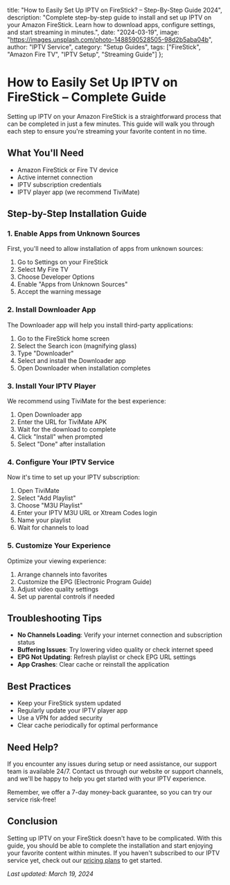   title: "How to Easily Set Up IPTV on FireStick? – Step-By-Step Guide 2024",
  description: "Complete step-by-step guide to install and set up IPTV on your Amazon FireStick. Learn how to download apps, configure settings, and start streaming in minutes.",
  date: "2024-03-19",
  image: "https://images.unsplash.com/photo-1488590528505-98d2b5aba04b",
  author: "IPTV Service",
  category: "Setup Guides",
  tags: ["FireStick", "Amazon Fire TV", "IPTV Setup", "Streaming Guide"]
};

# How to Easily Set Up IPTV on FireStick – Complete Guide

Setting up IPTV on your Amazon FireStick is a straightforward process that can be completed in just a few minutes. This guide will walk you through each step to ensure you're streaming your favorite content in no time.

## What You'll Need

- Amazon FireStick or Fire TV device
- Active internet connection
- IPTV subscription credentials
- IPTV player app (we recommend TiviMate)

## Step-by-Step Installation Guide

### 1. Enable Apps from Unknown Sources

First, you'll need to allow installation of apps from unknown sources:

1. Go to Settings on your FireStick
2. Select My Fire TV
3. Choose Developer Options
4. Enable "Apps from Unknown Sources"
5. Accept the warning message

### 2. Install Downloader App

The Downloader app will help you install third-party applications:

1. Go to the FireStick home screen
2. Select the Search icon (magnifying glass)
3. Type "Downloader"
4. Select and install the Downloader app
5. Open Downloader when installation completes

### 3. Install Your IPTV Player

We recommend using TiviMate for the best experience:

1. Open Downloader app
2. Enter the URL for TiviMate APK
3. Wait for the download to complete
4. Click "Install" when prompted
5. Select "Done" after installation

### 4. Configure Your IPTV Service

Now it's time to set up your IPTV subscription:

1. Open TiviMate
2. Select "Add Playlist"
3. Choose "M3U Playlist"
4. Enter your IPTV M3U URL or Xtream Codes login
5. Name your playlist
6. Wait for channels to load

### 5. Customize Your Experience

Optimize your viewing experience:

1. Arrange channels into favorites
2. Customize the EPG (Electronic Program Guide)
3. Adjust video quality settings
4. Set up parental controls if needed

## Troubleshooting Tips

- **No Channels Loading**: Verify your internet connection and subscription status
- **Buffering Issues**: Try lowering video quality or check internet speed
- **EPG Not Updating**: Refresh playlist or check EPG URL settings
- **App Crashes**: Clear cache or reinstall the application

## Best Practices

- Keep your FireStick system updated
- Regularly update your IPTV player app
- Use a VPN for added security
- Clear cache periodically for optimal performance

## Need Help?

If you encounter any issues during setup or need assistance, our support team is available 24/7. Contact us through our website or support channels, and we'll be happy to help you get started with your IPTV experience.

Remember, we offer a 7-day money-back guarantee, so you can try our service risk-free!

## Conclusion

Setting up IPTV on your FireStick doesn't have to be complicated. With this guide, you should be able to complete the installation and start enjoying your favorite content within minutes. If you haven't subscribed to our IPTV service yet, check out our [pricing plans](/pricing) to get started.

*Last updated: March 19, 2024*